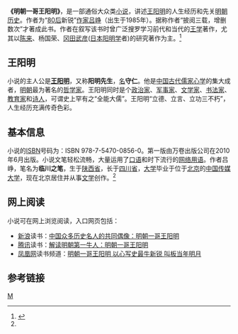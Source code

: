 '''《明朝一哥王阳明》'''，是一部通俗大众类[[小说|小说]]，讲述[[王阳明|王阳明]]的人生经历和先关[[明朝|明朝]][[历史|历史]]。作者为“[[80后|80后]]新锐”[[作家|作家]][[吕峥|吕峥]]（出生于1985年）。据称作者“披阅三载，增删数次”才著成此书。作者在叙写该书时曾广泛搜罗学习前代和当代的[[阳明学|王学]]著作，尤其以[[陈来|陈来]]、杨国荣、[[冈田武彦|冈田武彦]]([[日本|日本]][[阳明学|阳明学]]者)的研究著作为主。<ref name="明朝一哥">{{cite web |url=http://www.huaxia.com/zhwh/whxx/2010/07/2013664.html |title=《明朝一哥王阳明》出版 成都80后叫板“当年明月”？ |format=html |publisher=华夏经纬网 |date=2010-07-30 |accessdate=2010年8月22日 |archive-date=2010-08-03 |archive-url=https://web.archive.org/web/20100803152623/http://www.huaxia.com/zhwh/whxx/2010/07/2013664.html |dead-url=no }}</ref>

==王阳明==
{{main|王阳明}}

小说的主人公是'''[[王阳明|王阳明]]'''，又称'''阳明先生'''，[[名|名]]'''守仁'''。他是[[中国|中国]][[古代|古代]][[儒家|儒家]][[心学|心学]]的集大成者，[[明朝|明朝]]最为著名的[[哲学家|哲学家]]。王阳明同时是个[[政治家|政治家]]、[[军事家|军事家]]、[[文学家|文学家]]、[[书法家|书法家]]、[[教育家|教育家]]和[[诗人|诗人]]，可谓史上罕有之“全能大儒”。王阳明“立德、立言、立功三不朽”，人生经历充满传奇色彩。

==基本信息==
小说的[[ISBN|ISBN]]号码为：ISBN 978-7-5470-0856-0。第一版由万卷出版公司在2010年6月出版。小说文笔轻松流畅，大量运用了[[口语|口语]]和时下流行的[[网络用语|网络用语]]。作者吕峥，笔名为'''临川之笔'''，生于[[陕西省|陕西省]]，长于[[四川省|四川省]]，[[大学|大学]]毕业于位于[[北京|北京]]的[[中国传媒大学|中国传媒大学]]，现在北京居住并从事[[文学|文学]]创作。<ref name="明朝一哥"/>

==网上阅读==
小说可在网上浏览阅读，入口网页包括：
* [[新浪|新浪]]读书：[http://vip.book.sina.com.cn/book/index_140078.html 中国众多历史名人的共同偶像：明朝一哥王阳明] {{Wayback|url=http://vip.book.sina.com.cn/book/index_140078.html |date=20110605191052 }}
* [[腾讯|腾讯]]读书：[https://web.archive.org/web/20100907020655/http://book.qq.com/s/book/0/21/21864/index.shtml 解读明朝第一牛人：明朝一哥王阳明]
* [[凤凰网|凤凰网]]读书频道：[http://book.ifeng.com/lianzai/detail_2010_07/14/1771146_1.shtml 明朝一哥王阳明 以心写史最牛新锐 叫板当年明月 ] {{Wayback|url=http://book.ifeng.com/lianzai/detail_2010_07/14/1771146_1.shtml |date=20100719212315 }}

==参考链接==
{{reflist}}

{{王阳明}}

[[Category:王守仁|M]]